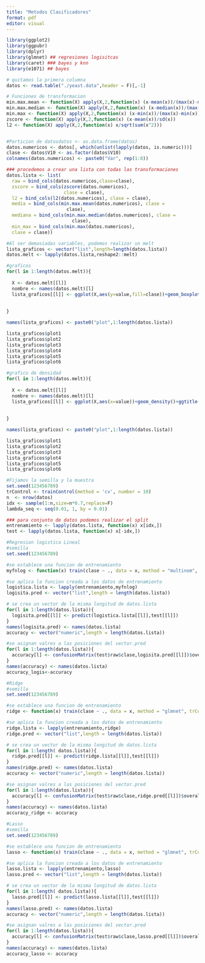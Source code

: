 ```yaml
---
title: "Metodos Clasificadores"
format: pdf
editor: visual
---
```


```r
library(ggplot2)
library(ggpubr)
library(dplyr)
library(glmnet) ## regresiones logisitcas
library(caret) ### bayes y knn
library(e1071) ## bayes

# quitamos la primera columna
datos <- read.table("./yeast.data",header = F)[,-1]

# Funciones de transformacion
min.max.mean <- function(X) apply(X,2,function(x) (x-mean(x))/(max(x)-min(x)))
min.max.median <- function(X) apply(X,2,function(x) (x-median(x))/(max(x)-min(x)))
min.max <- function(X) apply(X,2,function(x) (x-min(x))/(max(x)-min(x)))
zscore <- function(X) apply(X,2,function(x) (x-mean(x))/sd(x))
l2 <- function(X) apply(X,2,function(x) x/sqrt(sum(x^2))) 


#Particion de datosdatos <- as.data.frame(datos)
datos.numericos <- datos[, which(unlist(lapply(datos, is.numeric)))]
clase <- datos$V10 <- as.factor(datos$V10)
colnames(datos.numericos) <- paste0("Var", rep(1:8))

### procedemos a crear una lista con todas las transformaciones
datos.lista <- list(
  raw = bind_cols(datos.numericos,clase=clase),
  zscore = bind_cols(zscore(datos.numericos),
                     clase = clase),
  l2 = bind_cols(l2(datos.numericos), clase = clase),
  media = bind_cols(min.max.mean(datos.numericos), clase =
                      clase),
  mediana = bind_cols(min.max.median(datos.numericos), clase =
                        clase),
  min_max = bind_cols(min.max(datos.numericos),
  clase = clase))

#Al ser demasiadas variables, podemos realizar un melt
lista_graficos <- vector("list",length=length(datos.lista))
datos.melt <- lapply(datos.lista,reshape2::melt)

#graficos
for(l in 1:length(datos.melt)){
  
  X <- datos.melt[[l]]
  nombre <- names(datos.melt)[l]
  lista_graficos[[l]] <- ggplot(X,aes(y=value,fill=clase))+geom_boxplot()+ggtitle(nombre)+xlab("")+ylab("")
  
  
}

names(lista_graficos) <- paste0("plot",1:length(datos.lista))

lista_graficos$plot1
lista_graficos$plot2
lista_graficos$plot3
lista_graficos$plot4
lista_graficos$plot5
lista_graficos$plot6
```

```r
#grafico de densidad
for(l in 1:length(datos.melt)){
  
  X <- datos.melt[[l]]
  nombre <- names(datos.melt)[l]
  lista_graficos[[l]] <- ggplot(X,aes(x=value))+geom_density()+ggtitle(nombre)+xlab("")+ylab("")
  
  
}

names(lista_graficos) <- paste0("plot",1:length(datos.lista))

lista_graficos$plot1
lista_graficos$plot2
lista_graficos$plot3
lista_graficos$plot4
lista_graficos$plot5
lista_graficos$plot6
```

```r
#Fijamos la semilla y la muestra
set.seed(123456789)
trControl <- trainControl(method = 'cv', number = 10)
n  <- nrow(datos)
idx <- sample(1:n,size=n*0.7,replace=F)
lambda_seq <- seq(0.01, 1, by = 0.01)

### para conjunto de datos podemos realizar el split
entrenamiento <- lapply(datos.lista, function(x) x[idx,])
test <- lapply(datos.lista, function(x) x[-idx,])

#Regresion logistica Lineal
#semilla
set.seed(123456789)

#se establece una funcion de entrenamiento 
myfnlog <- function(x) train(clase ~ ., data = x, method = "multinom", trControl = trControl, trace = F)

#se aplica la funcion creada a los datos de entrenamiento
logistica.lista <- lapply(entrenamiento,myfnlog)
logisita.pred <- vector("list",length = length(datos.lista))

# se crea un vector de la misma longitud de datos.lista
for(l in 1:length(datos.lista)){
  logisita.pred[[l]] <- predict(logistica.lista[[l]],test[[l]])
}
names(logisita.pred) <- names(datos.lista)
accuracy <- vector("numeric",length = length(datos.lista))

#se asignan valres a las posiciones del vector.pred
for(l in 1:length(datos.lista)){
  accuracy[l] <- confusionMatrix(test$raw$clase,logisita.pred[[l]])$overall[1]
}
names(accuracy) <- names(datos.lista)
accuracy_logis<-accuracy

#Ridge
#semilla
set.seed(123456789)

#se establece una funcion de entrenamiento 
ridge <- function(x) train(clase ~ ., data = x, method = "glmnet", trControl = trControl,tuneGrid = expand.grid(alpha=0,lambda=lambda_seq), trace = F)

#se aplica la funcion creada a los datos de entrenamiento
ridge.lista <- lapply(entrenamiento,ridge)
ridge.pred <- vector("list",length = length(datos.lista))

# se crea un vector de la misma longitud de datos.lista
for(l in 1:length( datos.lista)){
  ridge.pred[[l]] <- predict(ridge.lista[[l]],test[[l]])
}
names(ridge.pred) <- names(datos.lista)
accuracy <- vector("numeric",length = length(datos.lista))

#se asignan valres a las posiciones del vector.pred
for(l in 1:length(datos.lista)){
  accuracy[l] <- confusionMatrix(test$raw$clase,ridge.pred[[l]])$overall[1]
}
names(accuracy) <- names(datos.lista)
accuracy_ridge <- accuracy

#Lasso
#semilla
set.seed(123456789)

#se establece una funcion de entrenamiento 
lasso <- function(x) train(clase ~ ., data = x, method = "glmnet", trControl = trControl,tuneGrid = expand.grid(alpha=1,lambda=lambda_seq), trace = F)

#se aplica la funcion creada a los datos de entrenamiento
lasso.lista <- lapply(entrenamiento,lasso)
lasso.pred <- vector("list",length = length(datos.lista))

# se crea un vector de la misma longitud de datos.lista
for(l in 1:length( datos.lista)){
  lasso.pred[[l]] <- predict(lasso.lista[[l]],test[[l]])
}
names(lasso.pred) <- names(datos.lista)
accuracy <- vector("numeric",length = length(datos.lista))

#se asignan valres a las posiciones del vector.pred
for(l in 1:length(datos.lista)){
  accuracy[l] <- confusionMatrix(test$raw$clase,lasso.pred[[l]])$overall[1]
}
names(accuracy) <- names(datos.lista)
accuracy_lasso <- accuracy


```
